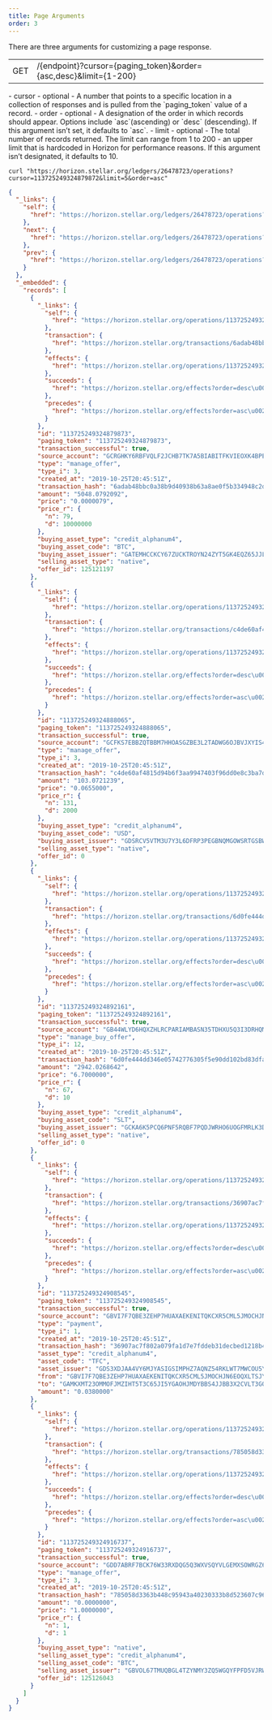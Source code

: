 ```yaml
---
title: Page Arguments
order: 3
---
```


There are three arguments for customizing a page response.

<Endpoint>

|     |                                                                  |
| --- | ---------------------------------------------------------------- |
| GET | /{endpoint}?cursor={paging_token}&order={asc,desc}&limit={1-200} |

</Endpoint>

<NestedTable>
  - cursor - optional - A number that points to a specific location in a
  collection of responses and is pulled from the `paging_token` value of a
  record. - order - optional - A designation of the order in which records
  should appear. Options include `asc`(ascending) or `desc` (descending). If
  this argument isn’t set, it defaults to `asc`. - limit - optional - The total
  number of records returned. The limit can range from 1 to 200 - an upper limit
  that is hardcoded in Horizon for performance reasons. If this argument isn’t
  designated, it defaults to 10.
</NestedTable>

<MethodTable title="Example Request" isCodeSnippet>
  
```cURL
curl "https://horizon.stellar.org/ledgers/26478723/operations?cursor=113725249324879872&limit=5&order=asc"
```

</MethodTable>

<MethodTable title="Example Response" isCodeSnippet>

```json
{
  "_links": {
    "self": {
      "href": "https://horizon.stellar.org/ledgers/26478723/operations?cursor=113725249324879872\u0026limit=5\u0026order=asc"
    },
    "next": {
      "href": "https://horizon.stellar.org/ledgers/26478723/operations?cursor=113725249324916737\u0026limit=5\u0026order=asc"
    },
    "prev": {
      "href": "https://horizon.stellar.org/ledgers/26478723/operations?cursor=113725249324879873\u0026limit=5\u0026order=desc"
    }
  },
  "_embedded": {
    "records": [
      {
        "_links": {
          "self": {
            "href": "https://horizon.stellar.org/operations/113725249324879873"
          },
          "transaction": {
            "href": "https://horizon.stellar.org/transactions/6adab48bbc0a38b9d40938b63a8ae0f5b334948c2d5acfb755dea616f98720d1"
          },
          "effects": {
            "href": "https://horizon.stellar.org/operations/113725249324879873/effects"
          },
          "succeeds": {
            "href": "https://horizon.stellar.org/effects?order=desc\u0026cursor=113725249324879873"
          },
          "precedes": {
            "href": "https://horizon.stellar.org/effects?order=asc\u0026cursor=113725249324879873"
          }
        },
        "id": "113725249324879873",
        "paging_token": "113725249324879873",
        "transaction_successful": true,
        "source_account": "GCRGHKY6RBFVQLF2JCHB7TK7A5BIABITFKVIEOXK4BPEIDE446OEFYXZ",
        "type": "manage_offer",
        "type_i": 3,
        "created_at": "2019-10-25T20:45:51Z",
        "transaction_hash": "6adab48bbc0a38b9d40938b63a8ae0f5b334948c2d5acfb755dea616f98720d1",
        "amount": "5048.0792092",
        "price": "0.0000079",
        "price_r": {
          "n": 79,
          "d": 10000000
        },
        "buying_asset_type": "credit_alphanum4",
        "buying_asset_code": "BTC",
        "buying_asset_issuer": "GATEMHCCKCY67ZUCKTROYN24ZYT5GK4EQZ65JJLDHKHRUZI3EUEKMTCH",
        "selling_asset_type": "native",
        "offer_id": 125121197
      },
      {
        "_links": {
          "self": {
            "href": "https://horizon.stellar.org/operations/113725249324888065"
          },
          "transaction": {
            "href": "https://horizon.stellar.org/transactions/c4de60af4815d94b6f3aa9947403f96dd0e8c3ba7d84eccce9c2c798470381ed"
          },
          "effects": {
            "href": "https://horizon.stellar.org/operations/113725249324888065/effects"
          },
          "succeeds": {
            "href": "https://horizon.stellar.org/effects?order=desc\u0026cursor=113725249324888065"
          },
          "precedes": {
            "href": "https://horizon.stellar.org/effects?order=asc\u0026cursor=113725249324888065"
          }
        },
        "id": "113725249324888065",
        "paging_token": "113725249324888065",
        "transaction_successful": true,
        "source_account": "GCFKS7EBBZQTBBM7HHOASGZBE3L2TADWG6OJBVJXYIS44LQFXFL766UB",
        "type": "manage_offer",
        "type_i": 3,
        "created_at": "2019-10-25T20:45:51Z",
        "transaction_hash": "c4de60af4815d94b6f3aa9947403f96dd0e8c3ba7d84eccce9c2c798470381ed",
        "amount": "103.0721239",
        "price": "0.0655000",
        "price_r": {
          "n": 131,
          "d": 2000
        },
        "buying_asset_type": "credit_alphanum4",
        "buying_asset_code": "USD",
        "buying_asset_issuer": "GDSRCV5VTM3U7Y3L6DFRP3PEGBNQMGOWSRTGSBWX6Z3H6C7JHRI4XFJP",
        "selling_asset_type": "native",
        "offer_id": 0
      },
      {
        "_links": {
          "self": {
            "href": "https://horizon.stellar.org/operations/113725249324892161"
          },
          "transaction": {
            "href": "https://horizon.stellar.org/transactions/6d0fe444dd346e05742776305f5e90dd102bd83dfa00a54cfd79bd94753beba0"
          },
          "effects": {
            "href": "https://horizon.stellar.org/operations/113725249324892161/effects"
          },
          "succeeds": {
            "href": "https://horizon.stellar.org/effects?order=desc\u0026cursor=113725249324892161"
          },
          "precedes": {
            "href": "https://horizon.stellar.org/effects?order=asc\u0026cursor=113725249324892161"
          }
        },
        "id": "113725249324892161",
        "paging_token": "113725249324892161",
        "transaction_successful": true,
        "source_account": "GB44WLYD6HQXZHLRCPARIAMBASN35TDHXU5Q3I3DRHQMLLB3CBMIZLY5",
        "type": "manage_buy_offer",
        "type_i": 12,
        "created_at": "2019-10-25T20:45:51Z",
        "transaction_hash": "6d0fe444dd346e05742776305f5e90dd102bd83dfa00a54cfd79bd94753beba0",
        "amount": "2942.0268642",
        "price": "6.7000000",
        "price_r": {
          "n": 67,
          "d": 10
        },
        "buying_asset_type": "credit_alphanum4",
        "buying_asset_code": "SLT",
        "buying_asset_issuer": "GCKA6K5PCQ6PNF5RQBF7PQDJWRHO6UOGFMRLK3DYHDOI244V47XKQ4GP",
        "selling_asset_type": "native",
        "offer_id": 0
      },
      {
        "_links": {
          "self": {
            "href": "https://horizon.stellar.org/operations/113725249324908545"
          },
          "transaction": {
            "href": "https://horizon.stellar.org/transactions/36907ac7f802a079fa1d7e7fddeb31decbed1218b47924243daaa508af8b1bbe"
          },
          "effects": {
            "href": "https://horizon.stellar.org/operations/113725249324908545/effects"
          },
          "succeeds": {
            "href": "https://horizon.stellar.org/effects?order=desc\u0026cursor=113725249324908545"
          },
          "precedes": {
            "href": "https://horizon.stellar.org/effects?order=asc\u0026cursor=113725249324908545"
          }
        },
        "id": "113725249324908545",
        "paging_token": "113725249324908545",
        "transaction_successful": true,
        "source_account": "GBVI7F7QBE3ZEHP7HUAXAEKENITQKCXR5CML5JMOCHJN6EOQXLTSJYJI",
        "type": "payment",
        "type_i": 1,
        "created_at": "2019-10-25T20:45:51Z",
        "transaction_hash": "36907ac7f802a079fa1d7e7fddeb31decbed1218b47924243daaa508af8b1bbe",
        "asset_type": "credit_alphanum4",
        "asset_code": "TFC",
        "asset_issuer": "GDS3XDJAA4VY6MJYASIGSIMPHZ7AQNZ54RKLWT7MWCOU5YKYEVCNLVS3",
        "from": "GBVI7F7QBE3ZEHP7HUAXAEKENITQKCXR5CML5JMOCHJN6EOQXLTSJYJI",
        "to": "GAMKXMT23OMMOFJMZIHT5T3C65JI5YGAOHJMDYBBS4JJBB3X2CVLT3GO",
        "amount": "0.0380000"
      },
      {
        "_links": {
          "self": {
            "href": "https://horizon.stellar.org/operations/113725249324916737"
          },
          "transaction": {
            "href": "https://horizon.stellar.org/transactions/785058d3363b448c95943a40230333b8d523607c9617089bb17c9202a2e7384a"
          },
          "effects": {
            "href": "https://horizon.stellar.org/operations/113725249324916737/effects"
          },
          "succeeds": {
            "href": "https://horizon.stellar.org/effects?order=desc\u0026cursor=113725249324916737"
          },
          "precedes": {
            "href": "https://horizon.stellar.org/effects?order=asc\u0026cursor=113725249324916737"
          }
        },
        "id": "113725249324916737",
        "paging_token": "113725249324916737",
        "transaction_successful": true,
        "source_account": "GDD7ABRF7BCK76W33RXDQG5Q3WXVSQYVLGEMXSOWRGZ6Z3G3M2EM2TCP",
        "type": "manage_offer",
        "type_i": 3,
        "created_at": "2019-10-25T20:45:51Z",
        "transaction_hash": "785058d3363b448c95943a40230333b8d523607c9617089bb17c9202a2e7384a",
        "amount": "0.0000000",
        "price": "1.0000000",
        "price_r": {
          "n": 1,
          "d": 1
        },
        "buying_asset_type": "native",
        "selling_asset_type": "credit_alphanum4",
        "selling_asset_code": "BTC",
        "selling_asset_issuer": "GBVOL67TMUQBGL4TZYNMY3ZQ5WGQYFPFD5VJRWXR72VA33VFNL225PL5",
        "offer_id": 125126043
      }
    ]
  }
}
```

</MethodTable>
